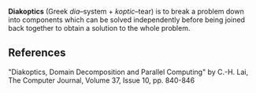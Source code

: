
'''Diakoptics''' (Greek ''dia''&ndash;system + ''koptic''&ndash;tear) is to break a problem down into components which can be solved independently before being joined back together to obtain a solution to the whole problem.

==References==

"Diakoptics, Domain Decomposition and Parallel Computing" by C.-H. Lai,  The Computer Journal, Volume 37, Issue 10, pp. 840-846
